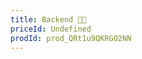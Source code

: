 ```yaml
---
title: Backend 🧑‍💻
priceId: Undefined
prodId: prod_QRt1u9QKRGO2NN
---
```


<Cards>
  <Card
    href="/plugins/backend/drizzle-turso"
    title="Drizzle Turso plugin"
    description="Inject Drizzle and Turso with a single click"
  />
  <Card
    href="/plugins/backend/sanity"
    title="Sanity CMS plugin"
    description="Inject Sanity CMS with a single click"
  />
</Cards>
